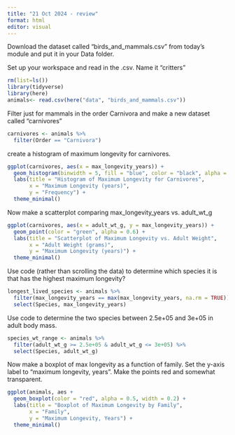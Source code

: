 ```yaml
---
title: "21 Oct 2024 - review"
format: html
editor: visual
---
```


Download the dataset called "birds_and_mammals.csv" from today's module and put it in your Data folder.

Set up your workspace and read in the .csv. Name it "critters"

```r
rm(list=ls())
library(tidyverse)
library(here)
animals<- read.csv(here("data", "birds_and_mammals.csv"))
```

Filter just for mammals in the order Carnivora and make a new dataset called "carnivores"

```r
carnivores <- animals %>%
  filter(Order == "Carnivora")
```

create a histogram of maximum longevity for carnivores.

```r
ggplot(carnivores, aes(x = max_longevity_years)) +
  geom_histogram(binwidth = 5, fill = "blue", color = "black", alpha = 0.7) +
  labs(title = "Histogram of Maximum Longevity for Carnivores",
       x = "Maximum Longevity (years)",
       y = "Frequency") +
  theme_minimal()
```

Now make a scatterplot comparing max_longevity_years vs. adult_wt_g

```r
ggplot(carnivores, aes(x = adult_wt_g, y = max_longevity_years)) +
  geom_point(color = "green", alpha = 0.6) +
  labs(title = "Scatterplot of Maximum Longevity vs. Adult Weight",
       x = "Adult Weight (grams)",
       y = "Maximum Longevity (years)") +
  theme_minimal()
```

Use code (rather than scrolling the data) to determine which species it is that has the highest maximum longevity?

```r
longest_lived_species <- animals %>%
  filter(max_longevity_years == max(max_longevity_years, na.rm = TRUE)) %>%
  select(Species, max_longevity_years)
```

Use code to determine the two species between 2.5e+05 and 3e+05 in adult body mass.

```r
species_wt_range <- animals %>%
  filter(adult_wt_g >= 2.5e+05 & adult_wt_g <= 3e+05) %>%
  select(Species, adult_wt_g)
```

Now make a boxplot of max longevity as a function of family. Set the y-axis label to "maximum longevity, years". Make the points red and somewhat transparent.

```r
ggplot(animals, aes +
  geom_boxplot(color = "red", alpha = 0.5, width = 0.2) +  
  labs(title = "Boxplot of Maximum Longevity by Family",
       x = "Family",
       y = "Maximum Longevity, Years") +
  theme_minimal()
```
